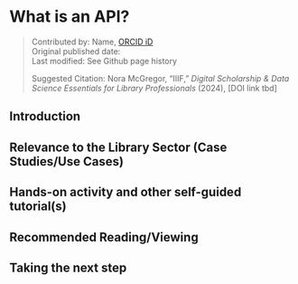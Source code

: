 # What is an API?{.unnumbered}
>Contributed by: Name, [ORCID iD](https://orcid.org/0000-0001-6560-5586)<br>
>Original published date: <br>
>Last modified: See Github page history
>
>Suggested Citation: Nora McGregor, “IIIF,” *Digital Scholarship & Data Science Essentials for Library Professionals* (2024), [DOI link tbd]

## Introduction




## Relevance to the Library Sector (Case Studies/Use Cases)


## Hands-on activity and other self-guided tutorial(s)


## Recommended Reading/Viewing 


## Taking the next step
